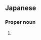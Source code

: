 ==Japanese==
{{ja-kanjitab|地|矢}}

===Proper noun===
{{ja-pos|つちや|proper}}

# {{surname|lang=ja|sort=つちや}}